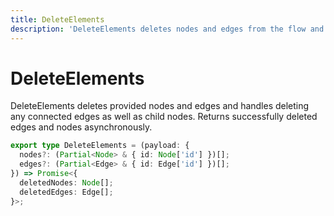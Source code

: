 ```yaml
---
title: DeleteElements
description: 'DeleteElements deletes nodes and edges from the flow and return the delted edges and nodes asynchronously.'
---
```


# DeleteElements

DeleteElements deletes provided nodes and edges and handles deleting any connected edges as well as child nodes. Returns successfully deleted edges and nodes asynchronously.

```ts
export type DeleteElements = (payload: {
  nodes?: (Partial<Node> & { id: Node['id'] })[];
  edges?: (Partial<Edge> & { id: Edge['id'] })[];
}) => Promise<{
  deletedNodes: Node[];
  deletedEdges: Edge[];
}>;
```
